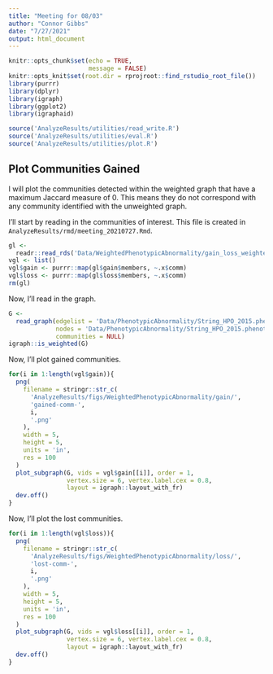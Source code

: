 ```yaml
---
title: "Meeting for 08/03"
author: "Connor Gibbs"
date: "7/27/2021"
output: html_document
---
```


```r
knitr::opts_chunk$set(echo = TRUE,
                      message = FALSE)
knitr::opts_knit$set(root.dir = rprojroot::find_rstudio_root_file())
library(purrr)
library(dplyr)
library(igraph)
library(ggplot2)
library(igraphaid)
```

```r
source('AnalyzeResults/utilities/read_write.R')
source('AnalyzeResults/utilities/eval.R')
source('AnalyzeResults/utilities/plot.R')
```

## Plot Communities Gained

I will plot the communities detected within the weighted graph that have a maximum Jaccard measure of 0. This means they do not correspond with any community identified with the unweighted graph.

I'll start by reading in the communities of interest. This file is created in `AnalyzeResults/rmd/meeting_20210727.Rmd`.

```r
gl <-
  readr::read_rds('Data/WeightedPhenotypicAbnormality/gain_loss_weighted2unweighted.rds')
vgl <- list()
vgl$gain <- purrr::map(gl$gain$members, ~.x$comm)
vgl$loss <- purrr::map(gl$loss$members, ~.x$comm)
rm(gl)
```

Now, I'll read in the graph.

```r
G <-
  read_graph(edgelist = 'Data/PhenotypicAbnormality/String_HPO_2015.phenotypic_branch.numbered.edgelist.txt',
             nodes = 'Data/PhenotypicAbnormality/String_HPO_2015.phenotypic_branch.nodenames.txt',
             communities = NULL)
igraph::is_weighted(G)
```

Now, I'll plot gained communities.

```r
for(i in 1:length(vgl$gain)){
  png(
    filename = stringr::str_c(
      'AnalyzeResults/figs/WeightedPhenotypicAbnormality/gain/',
      'gained-comm-',
      i,
      '.png'
    ),
    width = 5,
    height = 5,
    units = 'in',
    res = 100
  )
  plot_subgraph(G, vids = vgl$gain[[i]], order = 1, 
                vertex.size = 6, vertex.label.cex = 0.8, 
                layout = igraph::layout_with_fr)
  dev.off()
}
```

Now, I'll plot the lost communities.

```r
for(i in 1:length(vgl$loss)){
  png(
    filename = stringr::str_c(
      'AnalyzeResults/figs/WeightedPhenotypicAbnormality/loss/',
      'lost-comm-',
      i,
      '.png'
    ),
    width = 5,
    height = 5,
    units = 'in',
    res = 100
  )
  plot_subgraph(G, vids = vgl$loss[[i]], order = 1, 
                vertex.size = 6, vertex.label.cex = 0.8, 
                layout = igraph::layout_with_fr)
  dev.off()
}
```